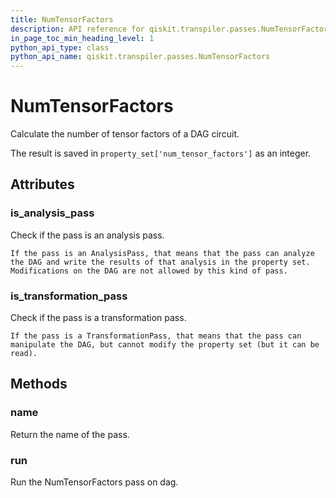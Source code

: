 ```yaml
---
title: NumTensorFactors
description: API reference for qiskit.transpiler.passes.NumTensorFactors
in_page_toc_min_heading_level: 1
python_api_type: class
python_api_name: qiskit.transpiler.passes.NumTensorFactors
---
```


# NumTensorFactors

<Class id="qiskit.transpiler.passes.NumTensorFactors" isDedicatedPage={true} github="https://github.com/qiskit/qiskit/tree/stable/0.14/qiskit/transpiler/passes/analysis/num_tensor_factors.py" signature="NumTensorFactors(*args, **kwargs)" modifiers="class">
  Calculate the number of tensor factors of a DAG circuit.

  The result is saved in `property_set['num_tensor_factors']` as an integer.

  ## Attributes

  <span id="numtensorfactors-is-analysis-pass" />

  ### is\_analysis\_pass

  <Attribute id="qiskit.transpiler.passes.NumTensorFactors.is_analysis_pass">
    Check if the pass is an analysis pass.

    If the pass is an AnalysisPass, that means that the pass can analyze the DAG and write the results of that analysis in the property set. Modifications on the DAG are not allowed by this kind of pass.
  </Attribute>

  <span id="numtensorfactors-is-transformation-pass" />

  ### is\_transformation\_pass

  <Attribute id="qiskit.transpiler.passes.NumTensorFactors.is_transformation_pass">
    Check if the pass is a transformation pass.

    If the pass is a TransformationPass, that means that the pass can manipulate the DAG, but cannot modify the property set (but it can be read).
  </Attribute>

  ## Methods

  <span id="numtensorfactors-name" />

  ### name

  <Function id="qiskit.transpiler.passes.NumTensorFactors.name" signature="NumTensorFactors.name()">
    Return the name of the pass.
  </Function>

  <span id="numtensorfactors-run" />

  ### run

  <Function id="qiskit.transpiler.passes.NumTensorFactors.run" signature="NumTensorFactors.run(dag)">
    Run the NumTensorFactors pass on dag.
  </Function>
</Class>

